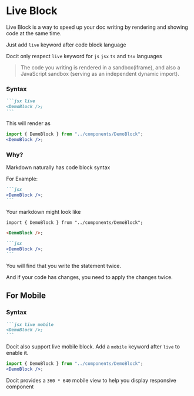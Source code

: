 # Live Block

Live Block is a way to speed up your doc writing by rendering and showing code at the same time.

Just add `live` keyword after code block language

Docit only respect `live` keyword for `js` `jsx` `ts` and `tsx` languages

> The code you writing is rendered in a sandbox(iframe), and also a JavaScript sandbox (serving as an independent dynamic import).

### Syntax

````md
```jsx live
<DemoBlock />;
```
````

This will render as

```jsx live
import { DemoBlock } from "../components/DemoBlock";
<DemoBlock />;
```

### Why?

Markdown naturally has code block syntax

For Example:

````md
```jsx
<DemoBlock />;
```
````

Your markdown might look like

````md
import { DemoBlock } from "../components/DemoBlock";

<DemoBlock />;

```jsx
<DemoBlock />;
```
````

You will find that you write the statement twice.

And if your code has changes, you need to apply the changes twice.

## For Mobile

### Syntax

````md
```jsx live mobile
<DemoBlock />;
```
````

Docit also support live mobile block. Add a `mobile` keyword after `live` to enable it.

```jsx live mobile
import { DemoBlock } from "../components/DemoBlock";
<DemoBlock />;
```

Docit provides a `360 * 640` mobile view to help you display responsive component

